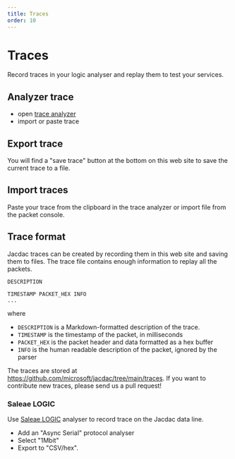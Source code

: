 ```yaml
---
title: Traces
order: 10
---
```


# Traces

Record traces in your logic analyser and replay them to test your services.

<TraceList />

## Analyzer trace

* open [trace analyzer](/tools/player)
* import or paste trace

## Export trace

You will find a "save trace" button at the bottom on this web site to save
the current trace to a file.

## Import traces

Paste your trace from the clipboard in the trace analyzer or import file from the packet console.

## Trace format

Jacdac traces can be created by recording them in this web site
and saving them to files. The trace file contains enough information
to replay all the packets.

```
DESCRIPTION

TIMESTAMP PACKET_HEX INFO
...
```

where

* ``DESCRIPTION`` is a Markdown-formatted description of the trace.
* ``TIMESTAMP`` is the timestamp of the packet, in milliseconds
* ``PACKET_HEX`` is the packet header and data formatted as a hex buffer
* ``INFO`` is the human readable description of the packet, ignored by the parser

The traces are stored at https://github.com/microsoft/jacdac/tree/main/traces.
If you want to contribute new traces, please send us a pull request!

### Saleae LOGIC

Use [Saleae LOGIC](https://www.saleae.com/) analyser to record trace on the Jacdac data line.

* Add an "Async Serial" protocol analyser
* Select "1Mbit"
* Export to "CSV/hex".